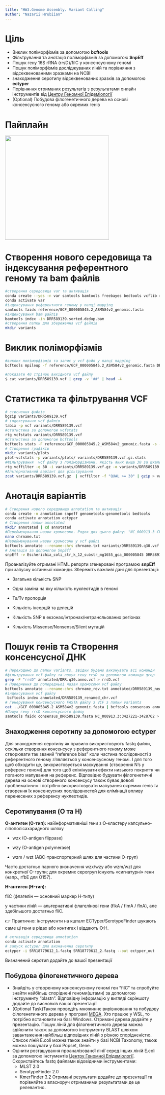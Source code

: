 ```yaml
---
title: "HW3.Genome Assembly. Variant Calling"
author: "Nazarii Hrubiian"
---
```


# Ціль

-   Виклик поліморфізмів за допомогою **bcftools**
-   Фільтрування та анотація поліморфізмів за допомогою **SnpEff**
-   Пошук гену 16S rRNA (rrsD)/filC у консенсусному геномі
-   Пошук поліморфізмів досліджуваних ліній та порівняння з відсеквенованими зразками на NCBI
-   знаходження серотипу відсеквенованих зразків за допомогою **ectyper**
-  Порівняння отриманих результатів з результатами онлайн інструментів від [Центру Геномної Епідеміології](https://www.genomicepidemiology.org/services/)
-   (Optional) Побудова філогенетичного дерева на основі консенсусного геному або окремих генів


# Пайплайн

![](images/Genome_Assembly_Plan_2){width="338"}

# Створення нового середовища та індексування референтного геному та bam файлів

``` bash
#створення середовища var та активація 
conda create --yes -n var samtools bamtools freebayes bedtools vcflib rtg-tools bcftools matplotlib
conda activate var
#індексування референтного геному у папці mapping
samtools faidx reference/GCF_000005845.2_ASM584v2_genomic.fasta
#індексування bam файлів
bamtools index -in DRR589139.sorted.dedup.bam
#створення папки для збереження vcf файлів
mkdir variants
```

# Виклик поліморфізмів

``` bash
#виклик поліморфізмів та запис у vcf файл у папці mapping
bcftools mpileup -f reference/GCF_000005845.2_ASM584v2_genomic.fasta DRR589139.sorted.dedup.bam | bcftools call -mv -Ob --ploidy 1 -o  variants/DRR589139.vcf

#показати 40 стрічок вихідного vcf файлу
$ cat variants/DRR589139.vcf | grep -v '##' | head -4
```

# Статистика та фільтрування VCF

``` bash
# стиснення файлів
bgzip variants/DRR589139.vcf
# індексування vcf файлів
tabix -p vcf variants/DRR589139.vcf
#статистика за допомогою vcfstats
rtg vcfstats variants/DRR589139.vcf
#Статистика за допомогою bcftools
bcftools stats -F reference/GCF_000005845.2_ASM584v2_genomic.fasta -s - variants/DRR589139.vcf.gz > variants/variants/DRR589139.vcf.gz.stats
# Створення графіків
mkdir variants/plots
plot-vcfstats -p variants/plots/ variants/DRR589139.vcf.gz.stats
#Фільтрування  vcf файлу з поліморфізмами, якість яких вища 30 за шкалою Фреду (Phred score)
rtg vcffilter -q 30 -i variants/DRR589139.vcf.gz -o variants/DRR589139.q30.vcf.gz
#Альтернативний варіант для фільтрування
zcat variants/DRR589139.vcf.gz  | vcffilter -f "QUAL >= 30" | gzip > variants/DRR589139.q30_2.vcf.gz
```

# Анотація варіантів

``` bash
# Створення нового середовища annotation та активація
conda create -n annotation snpeff genometools-genometools bedtools
conda activate annotation ectyper
# Створення папки annotated
mkdir annotated | cd annotated
#Перейменування назви хромосоми. Рядок для цього файлу: "NC_000913.3 Chromosome"
nano chrname.txt
#Перейменування назви хромосоми у vcf файлі
bcftools annotate --rename-chrs chrname.txt variants/DRR589139.q30.vcf.gz -o variants/DRR589139_new.q30.vcf.gz
# Анотація за допомогою SnpEff
snpEff -v Escherichia_coli_str_k_12_substr_mg1655_gca_000005845 DRR589139_new.q30.vcf > annotated/DRR589139_new.q30.anno.vcf
```

Проаналізуйте отримані HTML репорти згенеровані програмою **snpEff** при запуску останньої команди. Збережіть важливі дані для презентації:

-   Загальна кількість SNP

<!-- -->

-   Одна заміна на яку кількість нуклеотидів в геномі

-   Ts/Tv пропорція

-   Кількість інсерцій та делецій

-   Кількість SNP в екзонах/інтронах/нетрансльованих регіонах

-   Кількість Missense/Nonsense/Silent мутацій

# Пошук генів та Створення консенсусної ДНК

``` bash
# Переходимо до папки variants, звідки будемо виконувати всі команди
#фільтрування vcf файлу та пошук гену rrsD за допомогою команди grep
grep -F "rrsD" annotated/DRR.q30.anno.vcf > rrsD.vcf
# Повернення до попередньої назви хромосоми vcf файлу
bcftools annotate --rename-chrs chrname_rev.txt annotated/DRR589139_new.q30.anno.vcf>DRR589139_renamed_chr.vcf
#індексування vcf файлу
 bcftools index annotated/DRR589139_renamed_chr.vcf
# Генерування консенсусного FASTA файлу з VCF з папки variants
cat ../GCF_000005845.2_ASM584v2_genomic.fasta | bcftools consensus annotated/DRR589139_renamed_chr.vcf > consensus_DRR589139.fasta
#Пошук гену rrsD консенсусного файлу
samtools faidx consensus_DRR589139.fasta NC_000913.3:3427221-3428762 > rrsD_DRR589139.fasta
```

## Знаходження серотипу за допомогою **ectyper**

Для знаходження серотипу як правило використовують fastq файли, оскільки створення консенсусу з референтного геному може створювати так званий "reference bias" коли частина послідовності з референтного геному з'являється у консенсусному геномі. І для того щоб обходити це, використовується маскування (створення N's у референс геномі) для того щоб елімінувати ефекти низького покриття чи поганого мапування на референс. Відповідно будувати філогенетичні дерева на основі створеного консенсусу також буває доволі проблематично і потрібно використовувати мапування окремих генів та створення їх консенсусних послідовностей для елімінації впливу перенесених з референсу нуклеотидів.

::: callout-note
## Серотипування (O та H)

**O-антиген (O-тип):** найінформативніші гени з О-кластеру капсульно-ліпополісахаридного шляху

-   wzx (O-antigen flippase)

-   wzy (O-antigen polymerase)

-   wzm / wzt (ABC-транспортерний шлях для частини O-груп)

Часто достатньо парного визначення wzx/wzy або wzm/wzt для конкретної O-групи; для окремих серогруп існують «сигнатурні» гени (напр., rfbE для O157).

**H-антиген (H-тип):**

fliC (флагелін — основний маркер H-типу)

у частини ліній — альтернативні флагелінові гени (flkA / flmA / flnA), але здебільшого достатньо fliC.

👉 Практично: інструменти на кшталт ECTyper/SerotypeFinder шукають саме ці гени в рідах або контигах і віддають O:H.
:::

``` bash
# активація середовища annotation
conda activate annotation
# запуск ectyper для визначення серотипу
ectyper -i SRR18779612_1.fastq SRR18779612_2.fastq --out ectyper_out
```

Визначений серотип додайте до вашої презентації

## Побудова філогенетичного дерева

-   Знайдіть у створеному консенсусному геномі ген "filC" та спробуйте знайти найбільш споріднені геноми(штами) за допомогою інструменту "blastn". Відповідну інформацію у вигляді скріншоту додайте до висновків вашої презентації
-   (Optional Task)Також проведіть множинне вирівнювання та побудову філогенетичного дерева у програмі [MEGA](https://www.megasoftware.net/). Хто працює у WSL, то потрібно встановити на базі Windows. Отримані дерева додайте у презентацію. Пошук ліній для філогенетичного дерева можна здійснити також за допомогою інструменту BLAST шляхом завантаження найбільш відповідних ліній з різною спорідненістю. Список ліній E.coli можна також знайти у базі NCBI Taxonomy, також можна пошукати у базі Popset, Gene.
-   Оцінити розташування проаналізованої лінії серед інших ліній E.coli за допомогою інстументів [Центру Геномної Епідеміології](https://www.genomicepidemiology.org/services/). Скористайтесь fastq файлами відовідними інструментами:\
    - MLST 2.0
    - SerotypeFinder 2.0
    - KmerFinder 3.2
Отримані результати додайте до презентації та порівняйте з власноруч отриманими результатами де це релевантно.